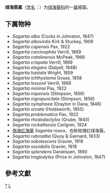 {{Automatic taxobox
| taxon = Sagartia
| authority = Gosse, 1855
| image = Sagartia elegans (2).jpg
| image_caption = ''[[Sagartia_elegans|Sagartia elegans]]''
}}
'''绿海葵属'''（[[学名|学名]]：{{lang|la|''Sagartia''}}）为[[绿海葵科|绿海葵科]]的一[[属|属]]细菌。

==下属物种==
* ''Sagartia alba'' (Cocks in Johnston, 1847)
* ''Sagartia albovirdis'' Kirk & Stuckey, 1909
* ''Sagartia capensis'' Pax, 1922
* ''Sagartia carcinophila'' Verrill, 1869
* ''Sagartia catalinensis'' McPeak, 1968
* ''Sagartia crispata'' Verrill, 1869
* ''Sagartia elegans'' (Dalyell, 1848)
* ''Sagartia hastata'' Wright, 1859
* ''Sagartia ichthystoma'' Gosse, 1858
* ''Sagartia lessonii'' Verrill, 1869
* ''Sagartia minima'' Pax, 1922
* ''Sagartia napensis'' (Stimpson, 1856)
* ''Sagartia nigropunctata'' (Stimpson, 1856)
* ''Sagartia nymphaea'' (Drayton in Dana, 1846)
* ''Sagartia ornata'' (Holdsworth, 1855)
* ''Sagartia problematica'' Pax, 1922
* ''Sagartia rhododactylos'' (Grube, 1840)
* ''Sagartia rockalliensis'' Carlgren, 1924
* [[渤海红海葵|渤海红海葵]] ''Sagartia rosea''，也称玫瑰红绿海葵。
* ''Sagartia rubroalba'' (Quoy & Gaimard, 1833)
* ''Sagartia sobolescens'' Gravier, 1918
* ''Sagartia sociabilis'' Gravier, 1918
* ''Sagartia splendens'' Danielssen, 1890
* ''Sagartia troglodytes'' (Price in Johnston, 1847)

==參考文獻==
{{reflist}}

{{taxonbar}}

[[Category:_绿海葵属|*]]
[[Category:1855年描述的分类群|L]]